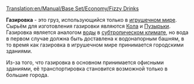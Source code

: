 [[Translation:en/Manual/Base Set/Economy/Fizzy Drinks]]

{{ru/Груз| груз=Газировка
| изображение=FizzyDrinks.png
| производит=[[ru/Manual/Base Set/Economy/Завод газировки|Завод газировки]]
| принимает=[[ru/Manual/Город|Город]]
}}

'''Газировка''' - это груз, использующийся только в [[ru/Игрушечный|игрушечном мире]]. Сырьём для изготовления газировки являются [[ru/Manual/Base Set/Economy/Кола|Кола]] и [[ru/Manual/Base Set/Economy/Пузырьки|Пузырьки]].
Газировка является аналогом [[ru/Manual/Base Set/Economy/Вода|воды]] в [[ru/Субтропический климат|субтропическом климате]], но вода в первом случае должна быть доставлена к водонапорным башням, в то время как газировка в игрушечном мире принимается городскими зданиями.

Из-за того, что газировка в основном принимается офисными зданиями, её транспортировка становится возможной только в большие города.
